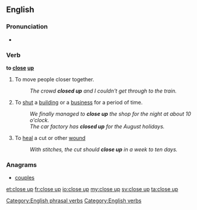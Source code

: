{{also|close-up}}
==English==

===Pronunciation===
* {{IPA|/kləʊzˈʌp/}}

===Verb===
'''to [[close]] [[up]]'''

# To move people closer together.
#: ''The crowd '''closed up''' and I couldn't get through to the train.''
# To [[shut]] a [[building]] or a [[business]] for a period of time.
#: ''We finally managed to '''close up''' the shop for the night at about 10 o'clock.''
#: ''The car factory has '''closed up''' for the August holidays.''
# To [[heal]] a cut or other [[wound]]
#: ''With stitches, the cut should '''close up''' in a week to ten days.''

===Anagrams===
* [[couples#English|couples]]

[[Category:English phrasal verbs]]
[[Category:English verbs]]

[[et:close up]]
[[fr:close up]]
[[io:close up]]
[[my:close up]]
[[sv:close up]]
[[ta:close up]]